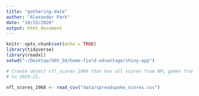 ```yaml
---
title: "gathering-data"
author: "Alexander Park"
date: "10/15/2020"
output: html_document
---
```


```r
knitr::opts_chunk$set(echo = TRUE)
library(tidyverse)
library(readxl)
setwd("~/Desktop/GOV_50/home-field-advantage/shiny-app")
```

```r

# Create object nfl_scores_1966 that has all scores from NFL games from 1966-67
# to 2020-21.

nfl_scores_1966 <- read_csv("data/spreadspoke_scores.csv")

```

